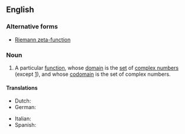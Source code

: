 ==English==
{{wikipedia}}

===Alternative forms===
* [[Riemann zeta-function]]

===Noun===
{{en-noun|sg=the [[Riemann]] [[zeta]] [[function]]|-}}

# {{mathematics}} A particular [[function]], whose [[domain]] is the [[set]] of [[complex number]]s (except [[one|1]]), and whose [[codomain]] is the set of complex numbers.

====Translations====
{{trans-top|function}}
* Dutch: {{t-|nl|Riemann-zeta-functie}}
* German: {{t-|de|riemannsche ζ-Funktion|f}}
{{trans-mid}}
* Italian: {{t-|it|funzione zeta di Riemann|f}}
* Spanish: {{t-|es|función zeta de Riemann|f}}
{{trans-bottom}}